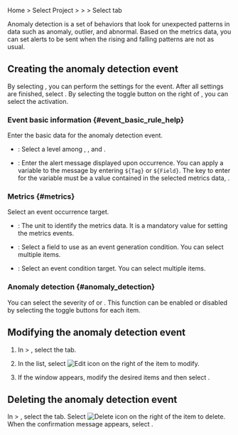 Home &gt; Select Project &gt; <Cmdname sid="side_event" className="uitext" /> &gt; <Cmdname sid="side_eventSetting" className="uitext" /> &gt; Select <Cmdname sid="anomaly_detection" className="uitext" /> tab

Anomaly detection is a set of behaviors that look for unexpected patterns in data such as anomaly, outlier, and abnormal. Based on the metrics data, you can set alerts to be sent when the rising and falling patterns are not as usual. 

<ImgLang img='set-event-abnormal.png' desc='Anomaly Detection' />

## Creating the anomaly detection event

By selecting <Cmdname sid="add_alert_setting" className="uitext" />, you can perform the settings for the <Cmdname sid="anomaly_detection" className="uitext" /> event. After all settings are finished, select <Cmdname sid="save" className="uitext" />. By selecting the toggle button on the right of <Cmdname sid="anomaly_detection" className="uitext" />, you can select the activation.

<ImgLang img='set-event-anormal-create.png' desc='Anomaly Detection' />

### Event basic information {#event_basic_rule_help}

Enter the basic data for the anomaly detection event.

- <Cmdname sid="level" className="uitext" />: Select a level among <Cmdname sid="info" className="info" />, <Cmdname sid="warning" className="slow" />, and <Cmdname sid="critical" className="vslow" />.

- <Cmdname sid="message" className="uitext" />: Enter the alert message displayed upon occurrence. You can apply a variable to the message by entering `${Tag}` or `${Field}`. The key to enter for the variable must be a value contained in the selected metrics data, <Cmdname sid="category" className="uitext" />.

### Metrics {#metrics}

Select an event occurrence target.

- <Cmdname sid="category" className="uitext" />: The unit to identify the metrics data. It is a mandatory value for setting the metrics events.

- <Cmdname sid="field" className="uitext" />: Select a field to use as an event generation condition. You can select multiple items.

- <Cmdname sid="filter" className="uitext" />: Select an event condition target. You can select multiple items.

### Anomaly detection {#anomaly_detection}

You can select the severity of <Cmdname sid="rising_pattern" className="uitext" /> or <Cmdname sid="falling_pattern" className="uitext" />. This function can be enabled or disabled by selecting the toggle buttons for each item.

## Modifying the anomaly detection event

1. In <Cmdname sid="side_event" className="uitext" /> &gt; <Cmdname sid="side_eventSetting" className="uitext" />, select the <Cmdname sid="anomaly_detection" className="uitext" /> tab.

2. In the <Cmdname sid="anomaly_detection" className="uitext" /> list, select ![Edit icon](/img/ico-edit.svg) on the right of the item to modify.

3. If the <Cmdname sid="anomaly_detection" className="uitext" /> window appears, modify the desired items and then select <Cmdname sid="save" className="uitext" />.

## Deleting the anomaly detection event

In <Cmdname sid="side_event" className="uitext" /> &gt; <Cmdname sid="side_eventSetting" className="uitext" />, select the <Cmdname sid="anomaly_detection" className="uitext" /> tab. Select ![Delete icon](/img/ico-trash.svg) on the right of the item to delete. When the confirmation message appears, select <Cmdname sid="delete" className="uitext" />.
